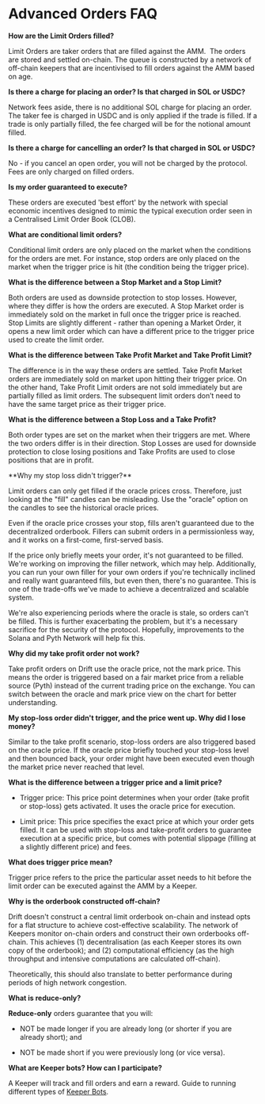 
# Advanced Orders FAQ

**How are the Limit Orders filled?**

Limit Orders are taker orders that are filled against the AMM. 
The orders are stored and settled on-chain. The queue is constructed by a network of off-chain keepers that are incentivised to fill orders against the AMM based on age.

**Is there a charge for placing an order? Is that charged in SOL or USDC?**

Network fees aside, there is no additional SOL charge for placing an order. The taker fee is charged in USDC and is only applied if the trade is filled. If a trade is only partially filled, the fee charged will be for the notional amount filled.

**Is there a charge for cancelling an order? Is that charged in SOL or USDC?**

No - if you cancel an open order, you will not be charged by the protocol. Fees are only charged on filled orders.

**Is my order guaranteed to execute?**

These orders are executed 'best effort' by the network with special economic incentives designed to mimic the typical execution order seen in a Centralised Limit Order Book (CLOB).

**What are conditional limit orders?**

Conditional limit orders are only placed on the market when the conditions for the orders are met. For instance, stop orders are only placed on the market when the trigger price is hit (the condition being the trigger price).

**What is the difference between a Stop Market and a Stop Limit?**

Both orders are used as downside protection to stop losses. However, where they differ is how the orders are executed. A Stop Market order is immediately sold on the market in full once the trigger price is reached. Stop Limits are slightly different - rather than opening a Market Order, it opens a new limit order which can have a different price to the trigger price used to create the limit order.

**What is the difference between Take Profit Market and Take Profit Limit?**

The difference is in the way these orders are settled. Take Profit Market orders are immediately sold on market upon hitting their trigger price. On the other hand, Take Profit Limit orders are not sold immediately but are partially filled as limit orders. The subsequent limit orders don’t need to have the same target price as their trigger price.

**What is the difference between a Stop Loss and a Take Profit?**

Both order types are set on the market when their triggers are met. Where the two orders differ is in their direction. Stop Losses are used for downside protection to close losing positions and Take Profits are used to close positions that are in profit.

<Callout type="warning" emoji="⚠️">
**Why my stop loss didn't trigger?**

Limit orders can only get filled if the oracle prices cross. Therefore, just looking at the "fill" candles can be misleading. Use the "oracle" option on the candles to see the historical oracle prices.

Even if the oracle price crosses your stop, fills aren't guaranteed due to the decentralized orderbook. Fillers can submit orders in a permissionless way, and it works on a first-come, first-served basis.

If the price only briefly meets your order, it's not guaranteed to be filled. We're working on improving the filler network, which may help. Additionally, you can run your own filler for your own orders if you're technically inclined and really want guaranteed fills, but even then, there's no guarantee. This is one of the trade-offs we've made to achieve a decentralized and scalable system.

We're also experiencing periods where the oracle is stale, so orders can't be filled. This is further exacerbating the problem, but it's a necessary sacrifice for the security of the protocol. Hopefully, improvements to the Solana and Pyth Network will help fix this.
</Callout>


**Why did my take profit order not work?**

Take profit orders on Drift use the oracle price, not the mark price. This means the order is triggered based on a fair market price from a reliable source (Pyth) instead of the current trading price on the exchange. You can switch between the oracle and mark price view on the chart for better understanding.

**My stop-loss order didn't trigger, and the price went up. Why did I lose money?**

Similar to the take profit scenario, stop-loss orders are also triggered based on the oracle price. If the oracle price briefly touched your stop-loss level and then bounced back, your order might have been executed even though the market price never reached that level.

**What is the difference between a trigger price and a limit price?**

- Trigger price: This price point determines when your order (take profit or stop-loss) gets activated. It uses the oracle price for execution.

- Limit price: This price specifies the exact price at which your order gets filled. It can be used with stop-loss and take-profit orders to guarantee execution at a specific price, but comes with potential slippage (filling at a slightly different price) and fees.

**What does trigger price mean?**

Trigger price refers to the price the particular asset needs to hit before the limit order can be executed against the AMM by a Keeper.

**Why is the orderbook constructed off-chain?**

Drift doesn't construct a central limit orderbook on-chain and instead opts for a flat structure to achieve cost-effective scalability. The network of Keepers monitor on-chain orders and construct their own orderbooks off-chain. This achieves (1) decentralisation (as each Keeper stores its own copy of the orderbook); and (2) computational efficiency (as the high throughput and intensive computations are calculated off-chain).

Theoretically, this should also translate to better performance during periods of high network congestion.

**What is reduce-only?**

**Reduce-only** orders guarantee that you will:

-   NOT be made longer if you are already long (or shorter if you are already short); and

-   NOT be made short if you were previously long (or vice versa).

**What are Keeper bots? How can I participate?**

A Keeper will track and fill orders and earn a reward. Guide to running different types of [Keeper Bots](/about-v2/keepers).
